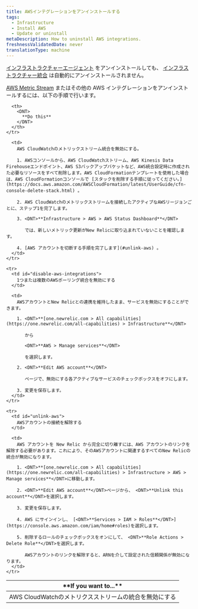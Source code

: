 ```yaml
---
title: AWSインテグレーションをアンインストールする
tags:
  - Infrastructure
  - Install AWS
  - Update or uninstall
metaDescription: How to uninstall AWS integrations.
freshnessValidatedDate: never
translationType: machine
---
```


[インフラストラクチャーエージェント](/docs/infrastructure/new-relic-infrastructure/installation/uninstall-infrastructure-agent-or-integrations) をアンインストールしても、 [インフラストラクチャー統合](/docs/infrastructure/infrastructure-integrations/getting-started/connect-aws-integrations-infrastructure) は自動的にアンインストールされません。

[AWS Metric Stream](/docs/infrastructure/amazon-integrations/connect/aws-metric-stream/) またはその他の AWS インテグレーションをアンインストールするには、以下の手順で行います。

<table>
  <thead>
    <tr>
      <th style={{ width: "250px" }}>
        <DNT>
          **If you want to...**
        </DNT>
      </th>

      <th>
        <DNT>
          **Do this**
        </DNT>
      </th>
    </tr>
  </thead>

  <tbody>
    <tr>
      <td id="disable-aws-integrations">
        AWS CloudWatchのメトリクスストリームの統合を無効にする
      </td>

      <td>
        AWS CloudWatchのメトリックストリーム統合を無効にする。

        1. AWSコンソールから、AWS CloudWatchストリーム、AWS Kinesis Data Firehouseエンドポイント、AWS S3バックアップバケットなど、AWS統合設定時に作成された必要なリソースをすべて削除します。AWS CloudFormationテンプレートを使用した場合は、AWS CloudFormationコンソールで [スタックを削除する手順に従ってください。](https://docs.aws.amazon.com/AWSCloudFormation/latest/UserGuide/cfn-console-delete-stack.html) 。

        2. AWS CloudWatchのメトリックストリームを接続したアクティブなAWSリージョンごとに、ステップ1を完了します。

        3. <DNT>**Infrastructure > AWS > AWS Status Dashboard**</DNT>

           では、新しいメトリック更新がNew Relicに取り込まれていないことを確認します。

        4. [AWS アカウントを切断する手順を完了します](#unlink-aws) 。
      </td>
    </tr>

    <tr>
      <td id="disable-aws-integrations">
        1つまたは複数のAWSポーリング統合を無効にする
      </td>

      <td>
        AWSアカウントとNew Relicとの連携を維持したまま、サービスを無効にすることができます。

        1. <DNT>**[one.newrelic.com > All capabilities](https://one.newrelic.com/all-capabilities) > Infrastructure**</DNT>

           から

           <DNT>**AWS > Manage services**</DNT>

           を選択します。

        2. <DNT>**Edit AWS account**</DNT>

           ページで、無効にする各アクティブなサービスのチェックボックスをオフにします。

        3. 変更を保存します。
      </td>
    </tr>

    <tr>
      <td id="unlink-aws">
        AWSアカウントの接続を解除する
      </td>

      <td>
        AWS アカウントを New Relic から完全に切り離すには、AWS アカウントのリンクを解除する必要があります。これにより、そのAWSアカウントに関連するすべてのNew Relicの統合が無効になります。

        1. <DNT>**[one.newrelic.com > All capabilities](https://one.newrelic.com/all-capabilities) > Infrastructure > AWS > Manage services**</DNT>に移動します。

        2. <DNT>**Edit AWS account**</DNT>ページから、 <DNT>**Unlink this account**</DNT>を選択します。

        3. 変更を保存します。

        4. AWS にサインインし、 [<DNT>**Services > IAM > Roles**</DNT>](https://console.aws.amazon.com/iam/home#roles)を選択します。

        5. 削除するロールのチェックボックスをオンにして、 <DNT>**Role Actions > Delete Role**</DNT>を選択します。

           AWSアカウントのリンクを解除すると、ARNを介して設定された信頼関係が無効になります。
      </td>
    </tr>
  </tbody>
</table>